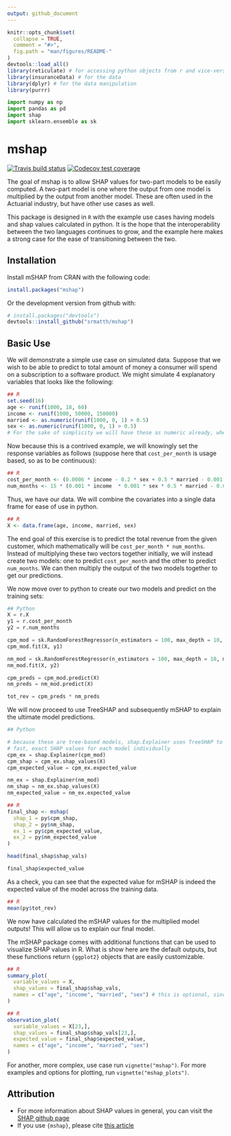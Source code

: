 ```yaml
---
output: github_document
---
```

 
<!-- README.md is generated from README.Rmd. Please edit that file -->

```r
knitr::opts_chunk$set(
  collapse = TRUE,
  comment = "#>",
  fig.path = "man/figures/README-"
)
devtools::load_all()
library(reticulate) # for accessing python objects from r and vice-versa
library(insuranceData) # for the data
library(dplyr) # for the data manipulation
library(purrr)
```

```python
import numpy as np
import pandas as pd
import shap
import sklearn.ensemble as sk
```

# mshap

<!-- badges: start -->
[![Travis build status](https://travis-ci.com/srmatth/mshap.svg?token=zA4xhwrbzL7YLqiktuAB&branch=main)](https://travis-ci.com/srmatth/mshap)
[![Codecov test coverage](https://codecov.io/gh/srmatth/mshap/branch/main/graph/badge.svg)](https://codecov.io/gh/srmatth/mshap?branch=main)
<!-- badges: end -->

The goal of mshap is to allow SHAP values for two-part models to be easily computed.
A two-part model is one where the output from one model is multiplied by the output from another model.
These are often used in the Actuarial industry, but have other use cases as well.

This package is designed in `R` with the example use cases having models and shap values calculated in python.
It is the hope that the interoperability between the two languages continues to grow, and the example here makes a strong case for the ease of transitioning between the two.

## Installation

Install mSHAP from CRAN with the following code:
```r
install.packages("mshap")
```

Or the development version from github with:

```r
# install.packages("devtools")
devtools::install_github("srmatth/mshap")
```

## Basic Use

We will demonstrate a simple use case on simulated data.
Suppose that we wish to be able to predict to total amount of money a consumer will spend on a subscription to a software product.
We might simulate 4 explanatory variables that looks like the following:

```r
## R
set.seed(16)
age <- runif(1000, 18, 60)
income <- runif(1000, 50000, 150000)
married <- as.numeric(runif(1000, 0, 1) > 0.5)
sex <- as.numeric(runif(1000, 0, 1) > 0.5)
# For the sake of simplicity we will have these as numeric already, where 0 represents male and 1 represents female
```

Now because this is a contrived example, we will knowingly set the response variables as follows (suppose here that `cost_per_month` is usage based, so as to be continuous):

```r
## R
cost_per_month <- (0.0006 * income - 0.2 * sex + 0.5 * married - 0.001 * age) + 10
num_months <- 15 * (0.001 * income  * 0.001 * sex * 0.5 * married - 0.05 * age)^2
```

Thus, we have our data.  We will combine the covariates into a single data frame for ease of use in python.

```r
## R
X <- data.frame(age, income, married, sex)
```

The end goal of this exercise is to predict the total revenue from the given customer, which mathematically will be `cost_per_month * num_months`.
Instead of multiplying these two vectors together initially, we will instead create two models: one to predict `cost_per_month` and the other to predict `num_months`. We can then multiply the output of the two models together to get our predictions.

We now move over to python to create our two models and predict on the training sets:
```python
## Python
X = r.X
y1 = r.cost_per_month
y2 = r.num_months

cpm_mod = sk.RandomForestRegressor(n_estimators = 100, max_depth = 10, max_features = 2)
cpm_mod.fit(X, y1)

nm_mod = sk.RandomForestRegressor(n_estimators = 100, max_depth = 10, max_features = 2)
nm_mod.fit(X, y2)

cpm_preds = cpm_mod.predict(X)
nm_preds = nm_mod.predict(X)

tot_rev = cpm_preds * nm_preds
```

We will now proceed to use TreeSHAP and subsequently mSHAP to explain the ultimate model predictions.

```python
## Python

# because these are tree-based models, shap.Explainer uses TreeSHAP to calculate
# fast, exact SHAP values for each model individually
cpm_ex = shap.Explainer(cpm_mod)
cpm_shap = cpm_ex.shap_values(X)
cpm_expected_value = cpm_ex.expected_value

nm_ex = shap.Explainer(nm_mod)
nm_shap = nm_ex.shap_values(X)
nm_expected_value = nm_ex.expected_value
```

```r
## R
final_shap <- mshap(
  shap_1 = py$cpm_shap, 
  shap_2 = py$nm_shap, 
  ex_1 = py$cpm_expected_value, 
  ex_2 = py$nm_expected_value
)

head(final_shap$shap_vals)

final_shap$expected_value
```

As a check, you can see that the expected value for mSHAP is indeed the expected value of the model across the training data.
```r
## R
mean(py$tot_rev)
```



We now have calculated the mSHAP values for the multiplied model outputs! This will allow us to explain our final model.

The mSHAP package comes with additional functions that can be used to visualize SHAP values in R.
What is show here are the default outputs, but these functions return `{ggplot2}` objects that are easily customizable.

```r
## R
summary_plot(
  variable_values = X,
  shap_values = final_shap$shap_vals, 
  names = c("age", "income", "married", "sex") # this is optional, since X has column names
)
```

```r
## R
observation_plot(
  variable_values = X[23,],
  shap_values = final_shap$shap_vals[23,],
  expected_value = final_shap$expected_value,
  names = c("age", "income", "married", "sex")
)
```

For another, more complex, use case run `vignette("mshap")`.
For more examples and options for plotting, run `vignette("mshap_plots")`.

## Attribution

- For more information about SHAP values in general, you can visit the [SHAP github page](https://github.com/slundberg/shap)
- If you use `{mshap}`, please cite [this article](https://www.google.com/)

